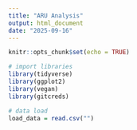 ```yaml
---
title: "ARU Analysis"
output: html_document
date: "2025-09-16"
---
```


```r
knitr::opts_chunk$set(echo = TRUE)
```


```r
# import libraries
library(tidyverse)
library(ggplot2)
library(vegan)
library(gitcreds)
```

```r
# data load
load_data = read.csv("")
```

